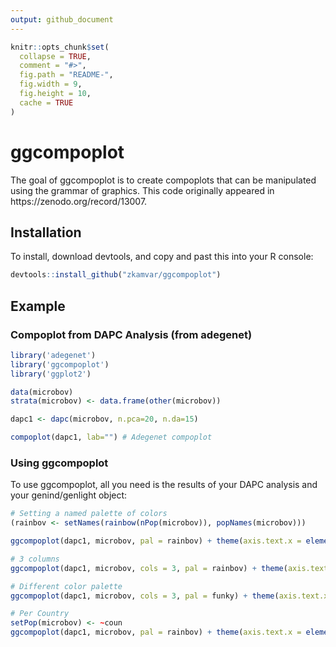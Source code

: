 ```yaml
---
output: github_document
---
```


<!-- README.md is generated from README.Rmd. Please edit that file -->

```r
knitr::opts_chunk$set(
  collapse = TRUE,
  comment = "#>",
  fig.path = "README-",
  fig.width = 9,
  fig.height = 10,
  cache = TRUE
)
```

# ggcompoplot

The goal of ggcompoplot is to create compoplots that can be manipulated using
the grammar of graphics. This code originally appeared in 
https://zenodo.org/record/13007. 

## Installation

To install, download devtools, and copy and past this into your R console:

```r
devtools::install_github("zkamvar/ggcompoplot")
```


## Example

### Compoplot from DAPC Analysis (from adegenet)

```r
library('adegenet')
library('ggcompoplot')
library('ggplot2')

data(microbov)
strata(microbov) <- data.frame(other(microbov))

dapc1 <- dapc(microbov, n.pca=20, n.da=15)

compoplot(dapc1, lab="") # Adegenet compoplot
```


### Using ggcompoplot

To use ggcompoplot, all you need is the results of your DAPC analysis and your
genind/genlight object:

```r
# Setting a named palette of colors
(rainbov <- setNames(rainbow(nPop(microbov)), popNames(microbov)))

ggcompoplot(dapc1, microbov, pal = rainbov) + theme(axis.text.x = element_blank())

# 3 columns
ggcompoplot(dapc1, microbov, cols = 3, pal = rainbov) + theme(axis.text.x = element_blank())

# Different color palette
ggcompoplot(dapc1, microbov, cols = 3, pal = funky) + theme(axis.text.x = element_blank())

# Per Country
setPop(microbov) <- ~coun
ggcompoplot(dapc1, microbov, pal = rainbov) + theme(axis.text.x = element_blank())
```

